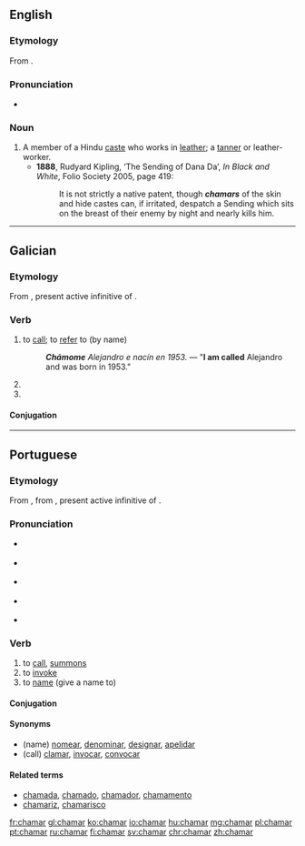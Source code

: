 ==English==
===Etymology===
From {{etyl|hi|en}} {{term|चमार||tr=camār|tanner|lang=hi}}.

===Pronunciation===
*{{a|UK}} {{IPA|/tʃəˈmɑː/|lang=en}}

===Noun===
{{en-noun}}

# A member of a Hindu [[caste]] who works in [[leather]]; a [[tanner]] or leather-worker.
#* '''1888''', Rudyard Kipling, ‘The Sending of Dana Da’, ''In Black and White'', Folio Society 2005, page 419:
#*: It is not strictly a native patent, though '''''chamars''''' of the skin and hide castes can, if irritated, despatch a Sending which sits on the breast of their enemy by night and nearly kills him.

----

==Galician==

===Etymology===
From {{etyl|la|gl}} {{term|clāmāre|lang=la}}, present active infinitive of {{term|clamō||cry out|lang=la}}.

===Verb===
{{gl-verb|cham|ar}}

# to [[call]]; to [[refer]] to (by name)
#: '''''Chámome''' Alejandro e nacín en 1953.'' — "'''I am called''' Alejandro and was born in 1953."
# {{inflection of|chamar||1|and|3|s|futr|subj|lang=gl}}
# {{inflection of|chamar||1|and|3|s|pr|inf|lang=gl}}

====Conjugation====
{{gl-conj-ar|cham}}

----

==Portuguese==

===Etymology===
From {{etyl|roa-opt|pt}} {{term|chamar||call|lang=roa-opt}}, from {{etyl|la|pt}} {{term|clamāre|lang=la}}, present active infinitive of {{term|clamō|lang=la}}.

===Pronunciation===
* {{a|Portugal}} {{IPA|[ʃɐ.ˈmaɾ]|lang=pt}}
* {{a|Paulista}} {{IPA|[ʃa.ˈma(ɹ)]|lang=pt}}
* {{a|South Brazil}} {{IPA|[ʃa.ˈma(ɻ)]|lang=pt}}
* {{a|Carioca}} {{IPA|[ʃɜ.ˈma(χ)]|lang=pt}}
* {{a|Nordestino}} {{IPA|[ʃɜ.ˈmaː]|lang=pt}}

===Verb===
{{pt-verb|cham|ar}}

# to [[call]], [[summons]]
# to [[invoke]]
# to [[name]] (give a name to)

====Conjugation====
{{pt-conj|cham|ar}}

====Synonyms====
* (name) [[nomear]], [[denominar]], [[designar]], [[apelidar]]
* (call) [[clamar]], [[invocar]], [[convocar]]

====Related terms====
* [[chamada]], [[chamado]], [[chamador]], [[chamamento]]
* [[chamariz]], [[chamarisco]]

[[fr:chamar]]
[[gl:chamar]]
[[ko:chamar]]
[[io:chamar]]
[[hu:chamar]]
[[mg:chamar]]
[[pl:chamar]]
[[pt:chamar]]
[[ru:chamar]]
[[fi:chamar]]
[[sv:chamar]]
[[chr:chamar]]
[[zh:chamar]]